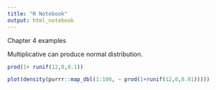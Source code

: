 ```yaml
---
title: "R Notebook"
output: html_notebook
---
```


Chapter 4 examples  

Multiplicative can produce normal distribution.  
```r
prod(1+ runif(12,0,0.1))

plot(density(purrr::map_dbl(1:100, ~ prod(1+runif(12,0,0.01)))))

```
